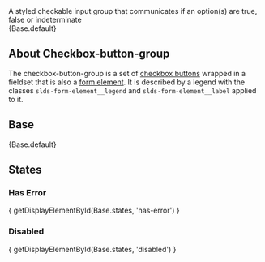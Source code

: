 
<div className="doc lead">
  A styled checkable input group that communicates if an option(s) are true, false or indeterminate
</div>

<CodeView exampleOnly>
  {Base.default}
</CodeView>

## About Checkbox-button-group

The checkbox-button-group is a set of [checkbox buttons](/components/checkbox-button) wrapped in a fieldset that is also a [form element](/components/form-element). It is described by a legend with the classes `slds-form-element__legend` and `slds-form-element__label` applied to it.

## Base
<CodeView>
  {Base.default}
</CodeView>

## States

### Has Error
<CodeView>
  { getDisplayElementById(Base.states, 'has-error') }
</CodeView>

### Disabled
<CodeView>
  { getDisplayElementById(Base.states, 'disabled') }
</CodeView>
